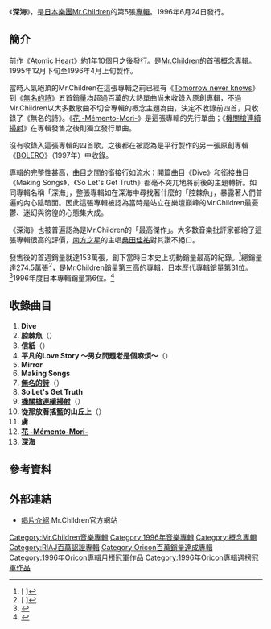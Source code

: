 {{Infobox Album
| Name           = 深海
| Type           = 專輯
| Artist         = [[Mr.Children|Mr.Children]]
| Cover          = 
| Released       = 1996年6月24日
| Recorded       = WATERFRONTED STUDIOS<br />TOKYUFUN<br />HITOKUCHIZAKA STUDIOS<br />TOKYO HILTON HOTEL
| Genre          = [[J-POP|J-POP]]
| Length         = 52分24秒
| Label          = [[TOY'S_FACTORY|TOY'S FACTORY]]
| Producer       = [[小林武史|小林武史]]<br />[[Mr.Children|Mr.Children]]
| Reviews        = 
| Chart position = * 週間最高排行第1位（[[Oricon公信榜|Oricon]]）
* 1996年度年間排行第6位（[[Oricon公信榜|Oricon]]）
| Certification  = 2 Million（[[日本唱片協會|日本唱片協會]]）
| Last album     = [[Atomic_Heart|Atomic Heart]]<br />（1994年）
| This album     = '''深海'''<br />（1996年）
| Next album     = [[BOLERO_(專輯)|BOLERO]]<br />（1997年）
| Misc           = {{Singles
 | Name          = 深海
 | Type          = 錄音室專輯
 | Single 1      = [[無名的詩|無名的詩]]
 | Single 1 date = 1996年2月5日
 | Single 2      = [[花_-Mémento-Mori-|花 -Mémento-Mori-]]
 | Single 2 date = 1996年4月10日
 | Single 3      = [[機關槍連續掃射_-Mr.Children_Bootleg-|機關槍連續掃射 -Mr.Children Bootleg-]]
 | Single 3 date = 1996年8月8日
  }}
}}
《'''深海'''》，是[[日本|日本]][[樂團|樂團]][[Mr.Children|Mr.Children]]的第5張[[錄音室專輯|專輯]]。1996年6月24日發行。

==簡介==
前作《[[Atomic_Heart|Atomic Heart]]》約1年10個月之後發行。是[[Mr.Children|Mr.Children]]的首張[[概念專輯|概念專輯]]。1995年12月下旬至1996年4月上旬製作。

當時人氣絕頂的Mr.Children在這張專輯之前已經有《[[Tomorrow_never_knows_(Mr.Children單曲)|Tomorrow never knows]]》到《[[無名的詩|無名的詩]]》五首銷量均超過百萬的大熱單曲尚未收錄入原創專輯，不過Mr.Children以大多數歌曲不切合專輯的概念主題為由，決定不收錄前四首，只收錄了《無名的詩》。《[[花_-Mémento-Mori-|花 -Mémento-Mori-]]》是這張專輯的先行單曲；《[[機關槍連續掃射_-Mr.Children_Bootleg-|機關槍連續掃射]]》在專輯發售之後則獨立發行單曲。

沒有收錄入這張專輯的四首歌，之後都在被認為是平行製作的另一張原創專輯《[[BOLERO_(專輯)|BOLERO]]》（1997年）中收錄。

專輯的完整性甚高，曲目之間的銜接行如流水；開篇曲目《Dive》和銜接曲目《Making Songs》、《So Let's Get Truth》都毫不突兀地將前後的主題轉折。如同專輯名稱「深海」，整張專輯如在深海中尋找著什麼的「腔棘魚」，暴露著人們普遍的內心陰暗面。因此這張專輯被認為當時是站立在樂壇巔峰的Mr.Children最憂鬱、迷幻與徬徨的心態集大成。

《深海》也被普遍認為是Mr.Children的「最高傑作」。大多數音樂批評家都給了這張專輯很高的評價，[[南方之星|南方之星]]的主唱[[桑田佳祐|桑田佳祐]]對其讚不絕口。

發售後的首週銷量就達153萬張，創下當時日本史上初動銷量最高的紀錄。<ref>[{{Cite web |url=http://www.musictvprogram.com/corner-ranking-1996-7-8.html |script-title=ja:1996年7月8日付 アルバムチャート |access-date=2010-12-06 |archive-date=2016-05-21 |archive-url=https://web.archive.org/web/20160521102801/http://www.musictvprogram.com/corner-ranking-1996-7-8.html |dead-url=no }} {{lang|ja|1996年7月8日付 アルバムチャート}}]</ref>總銷量達274.5萬張<ref>[{{Cite web |url=http://www.oricon.co.jp/news/music/41005/ |script-title=ja:ミスチル、ニューアルバム完成！ |access-date=2010-12-06 |archive-date=2012-03-29 |archive-url=https://web.archive.org/web/20120329061518/http://www.oricon.co.jp/news/music/41005/ |dead-url=no }} {{lang|ja|ミスチル、ニューアルバム完成！}}]</ref>，是Mr.Children銷量第三高的專輯，[[日本最暢銷專輯列表|日本歷代專輯銷量第31位]]。<ref>{{Cite web |url=http://www.musictvprogram.com/corner-ranking-album.html |script-title=ja:歴代アルバムランキング |access-date=2010-12-06 |archive-url=https://web.archive.org/web/20120103001458/http://www.musictvprogram.com/corner-ranking-album.html |archive-date=2012-01-03 |dead-url=yes }}</ref>1996年度日本專輯銷量第6位。<ref>{{Cite web |url=http://www.musictvprogram.com/corner-ranking-1996.html |script-title=ja:1996年間アルバムランキング TOP50 |access-date=2010-12-06 |archive-url=https://web.archive.org/web/20120430053953/http://www.musictvprogram.com/corner-ranking-1996.html |archive-date=2012-04-30 |dead-url=yes }}</ref>

==收錄曲目==
# '''Dive'''
# '''腔棘魚'''（{{lang|ja|シーラカンス}}）
# '''信紙'''（{{lang|ja|手紙}}）
# '''平凡的Love Story ～男女問題老是個麻煩～'''（{{lang|ja|ありふれた Love Story 〜男女問題はいつも面倒だ〜}}）
# '''Mirror'''
# '''Making Songs'''
# '''[[無名的詩|無名的詩]]'''（{{lang|ja|名もなき詩}}）
# '''So Let's Get Truth'''
# '''[[機關槍連續掃射_-Mr.Children_Bootleg-|機關槍連續掃射]]'''（{{lang|ja|マシンガンをぶっ放せ}}）
# '''從那放著搖籃的山丘上'''（{{lang|ja|ゆりかごのある丘から}}）
# '''虜'''
# '''[[花_-Mémento-Mori-|花 -Mémento-Mori-]]'''
# '''深海'''

==參考資料==
{{reflist}}

==外部連結==
*[https://web.archive.org/web/20120415140829/http://www.mrchildren.jp/disco/album/album05.html 唱片介紹] Mr.Children官方網站

{{Mr.Children}}
{{Oricon專輯月榜冠軍 (1990年代後期)|1996年7月}}

{{DEFAULTSORT:Shinkai}}
[[Category:Mr.Children音樂專輯|Category:Mr.Children音樂專輯]]
[[Category:1996年音樂專輯|Category:1996年音樂專輯]]
[[Category:概念專輯|Category:概念專輯]]
[[Category:RIAJ百萬認證專輯|Category:RIAJ百萬認證專輯]]
[[Category:Oricon百萬銷量達成專輯|Category:Oricon百萬銷量達成專輯]]
[[Category:1996年Oricon專輯月榜冠軍作品|Category:1996年Oricon專輯月榜冠軍作品]]
[[Category:1996年Oricon專輯週榜冠軍作品|Category:1996年Oricon專輯週榜冠軍作品]]